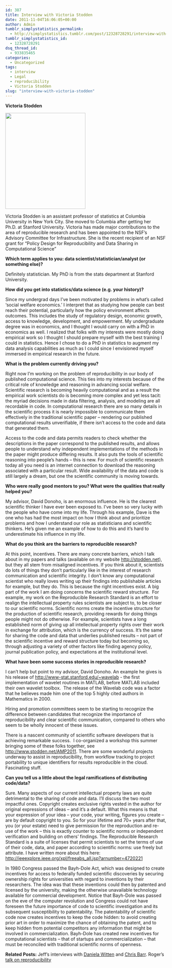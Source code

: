 ```yaml
---
id: 387
title: Interview with Victoria Stodden
date: 2011-11-04T16:06:05+00:00
author: Admin
tumblr_simplystatistics_permalink:
  - http://simplystatistics.tumblr.com/post/12328728291/interview-with-victoria-stodden
tumblr_simplystatistics_id:
  - 12328728291
dsq_thread_id:
  - 933835465
categories:
  - Uncategorized
tags:
  - interview
  - Legal
  - reproducibility
  - Victoria Stodden
slug: "interview-with-victoria-stodden"
---
```

**Victoria Stodden**

<img height="300" width="250" src="http://biostat.jhsph.edu/~jleek/vcs.jpg" />

Victoria Stodden is an assistant professor of statistics at Columbia University in New York City. She moved to Columbia after getting her Ph.D. at Stanford University. Victoria has made major contributions to the area of reproducible research and has been appointed to the NSF&#8217;s Advisory Committee for Infrastructure. She is the recent recipient of an NSF grant for &#8220;Policy Design for Reproducibility and Data Sharing in Computational Science&#8221;

<!-- more -->

**Which term applies to you: data scientist/statistician/analyst (or something else)?**

Definitely statistician. My PhD is from the stats department at Stanford University.

**How did you get into statistics/data science (e.g. your history)?**

Since my undergrad days I’ve been motivated by problems in what’s called ‘social welfare economics.’ I interpret that as studying how people can best reach their potential, particularly how the policy environment affects outcomes. This includes the study of regulatory design, economic growth, access to knowledge, development, and empowerment. My undergraduate degree was in economics, and I thought I would carry on with a PhD in economics as well. I realized that folks with my interests were mostly doing empirical work so I thought I should prepare myself with the best training I could in statistics. Hence I chose to do a PhD in statistics to augment my data analysis capabilities as much as I could since I envisioned myself immersed in empirical research in the future.

**What is the problem currently driving you?**

Right now I’m working on the problem of reproducibility in our body of published computational science. This ties into my interests because of the critical role of knowledge and reasoning in advancing social welfare. Scientific research is becoming heavily computational and as a result the empirical work scientists do is becoming more complex and yet less tacit: the myriad decisions made in data filtering, analysis, and modeling are all recordable in code. In computational research there are so many details in the scientific process it is nearly impossible to communicate them effectively in the traditional scientific paper – rendering our published computational results unverifiable, if there isn’t access to the code and data that generated them.

Access to the code and data permits readers to check whether the descriptions in the paper correspond to the published results, and allows people to understand why independent implementations of the methods in the paper might produce differing results. It also puts the tools of scientific reasoning into people’s hands – this is new. For much of scientific research today all you need is an internet connection to download the reasoning associated with a particular result. Wide availability of the data and code is still largely a dream, but one the scientific community is moving towards.

**Who were really good mentors to you? What were the qualities that really helped you?**

My advisor, David Donoho, is an enormous influence. He is the clearest scientific thinker I have ever been exposed to. I’ve been so very lucky with the people who have come into my life. Through his example, Dave is the one who has had the most impact on how I think about and prioritize problems and how I understand our role as statisticians and scientific thinkers. He’s given me an example of how to do this and it’s hard to underestimate his influence in my life.

**What do you think are the barriers to reproducible research?**

At this point, incentives. There are many concrete barriers, which I talk about in my papers and talks (available on my website <a href="http://stodden.net" target="_blank"><a href="http://stodden.net" target="_blank">http://stodden.net</a></a>), but they all stem from misaligned incentives. If you think about it, scientists do lots of things they don’t particularly like in the interest of research communication and scientific integrity. I don’t know any computational scientist who really loves writing up their findings into publishable articles for example, but they do. This is because the right incentives exist. A big part of the work I am doing concerns the scientific reward structure.  For example, my work on the Reproducible Research Standard is an effort to realign the intellectual property rules scientists are subject to, to be closer to our scientific norms. Scientific norms create the incentive structure for the production of scientific research, providing rewards for doing things people might not do otherwise. For example, scientists have a long established norm of giving up all intellectual property rights over their work in exchange for attribution, which is the currency of success. It’s the same for sharing the code and data that underlies published results – not part of the scientific incentive and reward structure today but becoming so, through adjusting a variety of other factors like finding agency policy, journal publication policy, and expectations at the institutional level.

**What have been some success stories in reproducible research?**

I can’t help but point to my advisor, David Donoho. An example he gives is his release of <a href="http://www-stat.stanford.edu/~wavelab" target="_blank"><a href="http://www-stat.stanford.edu/~wavelab" target="_blank">http://www-stat.stanford.edu/~wavelab</a></a> - the first implementation of wavelet routines in MATLAB, before MATLAB included their own wavelet toolbox.  The release of the Wavelab code was a factor that he believes made him one of the top 5 highly cited authors in Mathematics in 2000.

Hiring and promotion committees seem to be starting to recognize the difference between candidates that recognize the importance of reproducibility and clear scientific communication, compared to others who seem to be wholly innocent of these issues.

There is a nascent community of scientific software developers that is achieving remarkable success.  I co-organized a workshop this summer bringing some of these folks together, see <a href="http://www.stodden.net/AMP2011" target="_blank"><a href="http://www.stodden.net/AMP2011" target="_blank">http://www.stodden.net/AMP2011</a></a>. There are some wonderful projects underway to assist in reproducibility, from workflow tracking to project portability to unique identifiers for results reproducible in the cloud. Fascinating stuff.

**Can you tell us a little about the legal ramifications of distributing code/data?**

Sure. Many aspects of our current intellectual property laws are quite detrimental to the sharing of code and data. I’ll discuss the two most impactful ones. Copyright creates exclusive rights vested in the author for original expressions of ideas – and it’s a default. What this means is that your expression of your idea – your code, your writing, figures you create – are by default copyright to you. So for your lifetime and 70+ years after that, you (or your estate) need to give permission for the reproduction and re-use of the work – this is exactly counter to scientific norms or independent verification and building on others’ findings. The Reproducible Research Standard is a suite of licenses that permit scientists to set the terms of use of their code, data, and paper according to scientific norms: use freely but attribute. I have written more about this here: <a href="http://ieeexplore.ieee.org/xpl/freeabs_all.jsp?arnumber=4720221" target="_blank"><a href="http://ieeexplore.ieee.org/xpl/freeabs_all.jsp?arnumber=4720221" target="_blank">http://ieeexplore.ieee.org/xpl/freeabs_all.jsp?arnumber=4720221</a></a>

In 1980 Congress passed the Bayh-Dole Act, which was designed to create incentives for access to federally funded scientific discoveries by securing ownership rights for universities with regard to inventions by their researchers. The idea was that these inventions could then by patented and licensed by the university, making the otherwise unavailable technology available for commercial development. Notice that Bayh-Dole was passed on the eve of the computer revolution and Congress could not have foreseen the future importance of code to scientific investigation and its subsequent susceptibility to patentability. The patentability of scientific code now creates incentives to keep the code hidden: to avoid creating prior art in order to maximize the chance of obtaining the patent, and to keep hidden from potential competitors any information that might be involved in commercialization. Bayh-Dole has created new incentives for computational scientists – that of startups and commercialization – that must be reconciled with traditional scientific norms of openness.

**Related Posts:** Jeff&#8217;s interviews with <a href="http://simplystatistics.tumblr.com/post/11436138110/interview-with-daniela-witten" target="_blank">Daniela Witten</a> and <a href="http://simplystatistics.tumblr.com/post/11729003971/interview-with-chris-barr" target="_blank">Chris Barr</a>. Roger&#8217;s <a href="http://simplystatistics.tumblr.com/post/12243614318/i-gave-a-talk-on-reproducible-research-back-in" target="_blank">talk on reproducibility</a> 
